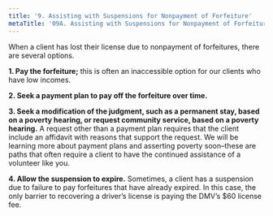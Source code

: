 ```yaml
---
title: '9. Assisting with Suspensions for Nonpayment of Forfeiture'
metaTitle: '09A. Assisting with Suspensions for Nonpayment of Forfeiture'
---
```



When a client has lost their license due to nonpayment of forfeitures, there are several options.

  **1. Pay the forfeiture;** this is often an inaccessible option for our clients who have low incomes.
  
  **2. Seek a payment plan to pay off the forfeiture over time.**
  
  **3. Seek a modification of the judgment, such as a permanent stay, based on a poverty hearing, or request community service, based on a poverty hearing.** A request other than a payment plan requires that the client include an affidavit with reasons that support the request. We will be learning more about payment plans and asserting poverty soon–these are paths that often require a client to have the continued assistance of a volunteer like you.
  
  **4. Allow the suspension to expire.** Sometimes, a client has a suspension due to failure to pay forfeitures that have already expired. In this case, the only barrier to recovering a driver’s license is paying the DMV’s $60 license fee. 


